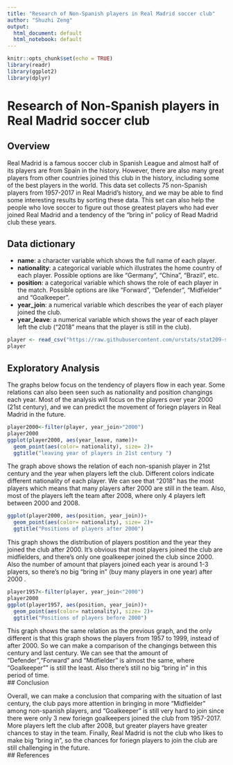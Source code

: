 ---
title: "Research of Non-Spanish players in Real Madrid soccer club"
author: "Shuzhi Zeng"
output:
  html_document: default
  html_notebook: default
---


```{r setup, include=FALSE, message=FALSE, warning=FALSE}
knitr::opts_chunk$set(echo = TRUE)
library(readr)
library(ggplot2)
library(dplyr)
```

# Research of Non-Spanish players in Real Madrid soccer club

## Overview


Real Madrid is a famous soccer club in Spanish League and almost half of its players are from Spain in the history. However, there are also many great players from other countries joined this club in the history, including some of the best players in the world. This data set collects 75 non-Spanish players from 1957-2017 in Real Madrid's history, and we may be able to find some interesting results by sorting these data. This set can also help the people who love soccer to figure out those greatest players who had ever joined Real Madrid and a tendency of the "bring in" policy of Read Madrid club these years.

## Data dictionary

- **name**: a character variable which shows the full name of each player.
- **nationality**: a categorical variable which illustrates the home country of each player. Possible options are like "Germany", "China", "Brazil", etc.
- **position**: a categorical variable which shows the role of each player in the match. Possible options are like "Forward", "Defender", "Midfielder" and "Goalkeeper".
- **year_join**: a numerical variable which describes the year of each player joined the club.
- **year_leave**: a numerical variable which shows the year of each player left the club ("2018" means that the player is still in the club).




```{r}
player <- read_csv("https://raw.githubusercontent.com/urstats/stat209-s18-shuzhizeng/master/soccer_.csv")
player
```


## Exploratory Analysis


The graphs below focus on the tendency of players flow in each year. Some relations can also been seen such as nationality and position changings each year. Most of the analysis will focus on the players over year 2000 (21st century), and we can predict the movement of foriegn players in Real Madrid in the future.
 
```{r, echo=FALSE}
player2000<-filter(player, year_join>"2000")
player2000
ggplot(player2000, aes(year_leave, name))+
  geom_point(aes(color= nationality), size= 2)+
  ggtitle("leaving year of players in 21st century ")
```
The graph above shows the relation of each non-spanish player in 21st century and the year when players left the club. Different colors indicate different nationality of each player. We can see that "2018" has the most players which means that many players after 2000 are still in the team. Also, most of the players left the team after 2008, where only 4 players left between 2000 and 2008.

```{r}
ggplot(player2000, aes(position, year_join))+
  geom_point(aes(color= nationality), size= 2)+
  ggtitle("Positions of players after 2000")
```
This graph shows the distribution of players postition and the year they joined the club after 2000. It's obvious that most players joined the club are midfielders, and there's only one goalkeeper joined the club since 2000. Also the number of amount that players joined each year is around 1-3 players, so there's no big "bring in" (buy many players in one year) after 2000 . 


```{r}
player1957<-filter(player, year_join<"2000")
player2000
ggplot(player1957, aes(position, year_join))+
  geom_point(aes(color= nationality), size= 2)+
  ggtitle("Positions of players before 2000")

```

This graph shows the same relation as the previous graph, and the only different is that this graph shows the players from 1957 to 1999, instead of after 2000. So we can make a comparison of the changings between this century and last century. We can see that the amount of "Defender","Forward" and "Midfielder" is almost the same, where "Goalkeeper"" is still the least. Also there's still no big "bring in" in this period of time.  
## Conclusion


Overall, we can make a conclusion that comparing with the situation of last century, the club pays more attention in bringing in more "Midfielder" among non-spanish players, and "Goalkeeper" is still very hard to join since there were only 3 new foriegn goalkeepers joined the club from 1957-2017. More players left the club after 2008, but greater players have greater chances to stay in the team. Finally, Real Madrid is not the club who likes to make big "bring in", so the chances for foriegn players to join the club are still challenging in the future.   
## References




